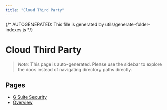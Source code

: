 ```yaml
---
title: "Cloud Third Party"
---
```


{/* AUTOGENERATED: This file is generated by utils/generate-folder-indexes.js */}

# Cloud Third Party

> _Note:_ This page is auto-generated. Please use the sidebar to explore the docs instead of navigating directory paths directly.

## Pages

- [G Suite Security](/opsec/old/cloud-third-party/g-suite-security)
- [Overview](/opsec/old/cloud-third-party/overview)
